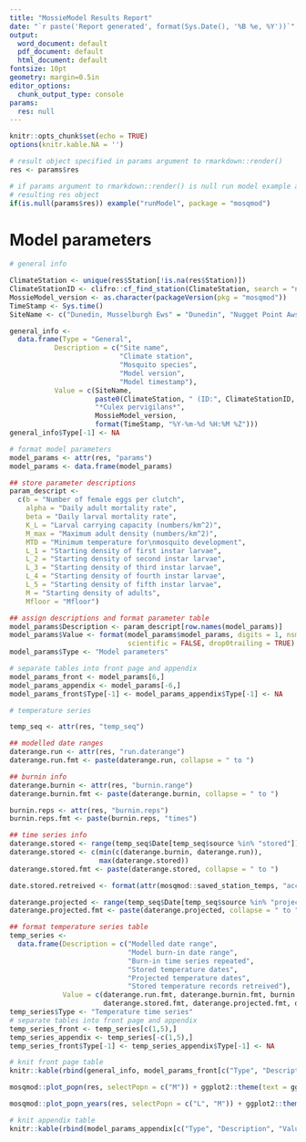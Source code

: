 ```yaml
---
title: "MossieModel Results Report"
date: "`r paste('Report generated', format(Sys.Date(), '%B %e, %Y'))`"
output:
  word_document: default
  pdf_document: default
  html_document: default
fontsize: 10pt
geometry: margin=0.5in
editor_options:
  chunk_output_type: console
params:
  res: null
---
```


```r
knitr::opts_chunk$set(echo = TRUE)
options(knitr.kable.NA = '')
```

```r
# result object specified in params argument to rmarkdown::render()
res <- params$res

# if params argument to rmarkdown::render() is null run model example and use
# resulting res object
if(is.null(params$res)) example("runModel", package = "mosqmod")

```

# Model parameters

```r

# general info

ClimateStation <- unique(res$Station[!is.na(res$Station)])
ClimateStationID <- clifro::cf_find_station(ClimateStation, search = "name")[["agent"]]
MossieModel_version <- as.character(packageVersion(pkg = "mosqmod"))
TimeStamp <- Sys.time()
SiteName <- c("Dunedin, Musselburgh Ews" = "Dunedin", "Nugget Point Aws" = "Catlins")[ClimateStation]

general_info <- 
  data.frame(Type = "General", 
           Description = c("Site name", 
                           "Climate station",
                           "Mosquito species",
                           "Model version",
                           "Model timestamp"),
           Value = c(SiteName, 
                     paste0(ClimateStation, " (ID:", ClimateStationID, ")"),
                     "*Culex pervigilans*",
                     MossieModel_version,
                     format(TimeStamp, "%Y-%m-%d %H:%M %Z")))
general_info$Type[-1] <- NA

# format model parameters
model_params <- attr(res, "params")
model_params <- data.frame(model_params)

## store parameter descriptions
param_descript <- 
  c(b = "Number of female eggs per clutch", 
    alpha = "Daily adult mortality rate", 
    beta = "Daily larval mortality rate", 
    K_L = "Larval carrying capacity (numbers/km^2)", 
    M_max = "Maximum adult density (numbers/km^2)", 
    MTD = "Minimum temperature for\nmosquito development", 
    L_1 = "Starting density of first instar larvae", 
    L_2 = "Starting density of second instar larvae",
    L_3 = "Starting density of third instar larvae",
    L_4 = "Starting density of fourth instar larvae",
    L_5 = "Starting density of fifth instar larvae",
    M = "Starting density of adults",
    Mfloor = "Mfloor")

## assign descriptions and format parameter table
model_params$Description <- param_descript[row.names(model_params)]
model_params$Value <- format(model_params$model_params, digits = 1, nsmall = 3, 
                             scientific = FALSE, drop0trailing = TRUE)
model_params$Type <- "Model parameters"

# separate tables into front page and appendix
model_params_front <- model_params[6,]
model_params_appendix <- model_params[-6,]
model_params_front$Type[-1] <- model_params_appendix$Type[-1] <- NA

# temperature series

temp_seq <- attr(res, "temp_seq")

## modelled date ranges
daterange.run <- attr(res, "run.daterange")
daterange.run.fmt <- paste(daterange.run, collapse = " to ")

## burnin info
daterange.burnin <- attr(res, "burnin.range")
daterange.burnin.fmt <- paste(daterange.burnin, collapse = " to ")

burnin.reps <- attr(res, "burnin.reps")
burnin.reps.fmt <- paste(burnin.reps, "times")

## time series info
daterange.stored <- range(temp_seq$Date[temp_seq$source %in% "stored"])
daterange.stored <- c(min(c(daterange.burnin, daterange.run)),
                      max(daterange.stored))
daterange.stored.fmt <- paste(daterange.stored, collapse = " to ")

date.stored.retreived <- format(attr(mosqmod::saved_station_temps, "access.date"), "%Y-%m-%d")

daterange.projected <- range(temp_seq$Date[temp_seq$source %in% "projected"])
daterange.projected.fmt <- paste(daterange.projected, collapse = " to ")

## format temperature series table
temp_series <- 
  data.frame(Description = c("Modelled date range", 
                             "Model burn-in date range",
                             "Burn-in time series repeated",
                             "Stored temperature dates",
                             "Projected temperature dates",
                             "Stored temperature records retreived"), 
             Value = c(daterange.run.fmt, daterange.burnin.fmt, burnin.reps.fmt,
                       daterange.stored.fmt, daterange.projected.fmt, date.stored.retreived))
temp_series$Type <- "Temperature time series"
# separate tables into front page and appendix
temp_series_front <- temp_series[c(1,5),]
temp_series_appendix <- temp_series[-c(1,5),]
temp_series_front$Type[-1] <- temp_series_appendix$Type[-1] <- NA

# knit front page table
knitr::kable(rbind(general_info, model_params_front[c("Type", "Description", "Value")], temp_series_front), row.names = FALSE)
```

```r
mosqmod::plot_popn(res, selectPopn = c("M")) + ggplot2::theme(text = ggplot2::element_text(size = 10), line = ggplot2::element_line(size = 0.8))
```

```r
mosqmod::plot_popn_years(res, selectPopn = c("L", "M")) + ggplot2::theme(text = ggplot2::element_text(size = 10), line = ggplot2::element_line(size = 0.8))
```

```r
# knit appendix table
knitr::kable(rbind(model_params_appendix[c("Type", "Description", "Value")], temp_series_appendix), row.names = FALSE)
```

